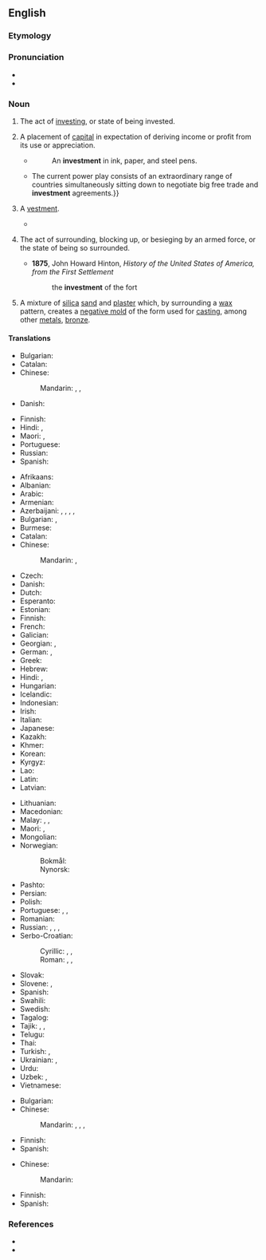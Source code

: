 {{also|Investment}}
==English==
{{wikipedia}}

===Etymology===
{{root|en|ine-pro|*wes-|id=dress}}
{{suffix|en|invest|ment}}

===Pronunciation===
* {{IPA|en|/ɪnˈvɛstmənt/|/ɪnˈvɛsmənt/}}
* {{audio|en|en-us-investment.ogg|Audio (US)}}

===Noun===
{{en-noun|~}}

# The act of [[invest]]ing, or state of being invested.
#:{{ux|en|Giving your children a good education is a wise long-term '''investment'''.}}
# {{lb|en|finance}} A placement of [[capital]] in expectation of deriving income or profit from its use or appreciation.
#: {{ant|en|divestment}}
#* {{RQ:Hawthorne Scarlet Letter}}
#*: An '''investment''' in ink, paper, and steel pens.
#* {{quote-journal|en|date=2013-07-19|author={{w|Timothy Garton Ash}}| volume=189| issue=6| page=18| magazine={{w|The Guardian Weekly}}| title=[http://www.theguardian.com/commentisfree/2013/jul/10/geopolitics-transatlantic-trade-deal Where Dr Pangloss meets Machiavelli]| passage=Hidden behind thickets of acronyms and gorse bushes of detail, a new great game is under way across the globe.{{...}}The current power play consists of an extraordinary range of countries simultaneously sitting down to negotiate big free trade and '''investment''' agreements.}}
# {{lb|en|obsolete}} A [[vestment]].
#* {{RQ:Shakespeare Henry 6-2|act=IV|scene=i|passage=Whose white '''investments''' figure innocence.}}
# {{lb|en|military}} The act of surrounding, blocking up, or besieging by an armed force, or the state of being so surrounded.
#* '''1875''', John Howard Hinton, ''History of the United States of America, from the First Settlement''
#*: the '''investment''' of the fort
# A mixture of [[silica]] [[sand]] and [[plaster]] which, by surrounding a [[wax]] pattern, creates a [[negative mold]] of the form used for [[casting]], among other [[metal]]s, [[bronze]].

====Translations====
{{trans-top|act of investing}}
* Bulgarian: {{t+|bg|инвести́ране|n}}
* Catalan: {{t+|ca|inversió|f}}
* Chinese:
*: Mandarin: {{t+|cmn|投入|tr=tóurù}}, {{t+|cmn|投資}}, {{t+|cmn|投资|tr=tóuzī}}
* Danish: {{t-needed|da}}
{{trans-mid}}
* Finnish: {{t+|fi|sijoittaminen}}
* Hindi: {{t+|hi|निवेश|m}}, {{t|hi|विनिधान|m}}
* Maori: {{t|mi|whakangaonga}}, {{t|mi|whakangaonga moni}}
* Portuguese: {{t+|pt|investimento|m}}
* Russian: {{t+|ru|инвести́рование|n}}
* Spanish: {{t+|es|inversión|f}}
{{trans-bottom}}

{{trans-top|placement of capital in expectation of deriving income or profit from its use}}
* Afrikaans: {{t|af|belegging}}
* Albanian: {{t+|sq|investim|m}}
* Arabic: {{t|ar|اِسْتِثْمَار|m}}
* Armenian: {{t+|hy|ներդրում}}
* Azerbaijani: {{t|az|yatırım}}, {{t|az|qoyuluş}}, {{t|az|kapital qoyuluşu}}, {{t|az|sərmaya qoyuluşu}}, {{t|az|investisiya}}
* Bulgarian: {{t+|bg|вложе́ние|n}}, {{t+|bg|инвести́ция|f}}
* Burmese: {{t+|my|အရင်းအနှီး}}
* Catalan: {{t+|ca|inversió|f}}
* Chinese:
*: Mandarin: {{t+|cmn|投資}}, {{t+|cmn|投资|tr=tóuzī}}
* Czech: {{t+|cs|investice|f}}
* Danish: {{t|da|investering|c}}
* Dutch: {{t+|nl|investering|f}}
* Esperanto: {{t-needed|eo}}
* Estonian: {{t|et|investeering}}
* Finnish: {{t+|fi|sijoitus}}
* French: {{t+|fr|investissement|m}}
* Galician: {{t+|gl|investimento|m}}
* Georgian: {{t|ka|შენატანი}}, {{t|ka|ინვესტიცია}}
* German: {{t+|de|Investition|f}}, {{t+|de|Anlage|f}}
* Greek: {{t+|el|επένδυση|f}}
* Hebrew: {{t+|he|הַשְׁקָעָה|f|tr=hashka'á}}
* Hindi: {{t+|hi|निवेश|m}}, {{t|hi|विनिधान|m}}
* Hungarian: {{t+|hu|befektetés}}
* Icelandic: {{t|is|fjárfesting|f}}
* Indonesian: {{t+|id|investasi}}
* Irish: {{t|ga|fuilleamh|m}}
* Italian: {{t+|it|investimento|m}}
* Japanese: {{t+|ja|投資|tr=とうし, tōshi}}
* Kazakh: {{t|kk|инвестиция}}
* Khmer: {{t|km|វិនិយោគ}}
* Korean: {{t+|ko|투자(投資)}}
* Kyrgyz: {{t|ky|инвестиция}}
* Lao: {{t+|lo|ການລົງທຶນ}}
* Latin: {{t|la|collocātiō|f}}
* Latvian: {{t|lv|investīcija|f}}
{{trans-mid}}
* Lithuanian: {{t|lt|investicija|f}}
* Macedonian: {{t|mk|инвестиција|f}}
* Malay: {{t|ms|pelaburan}}, {{t|ms|investasi}}, {{t|ms|laburan}}
* Maori: {{t|mi|whakangaonga}}, {{t|mi|haumitanga}}
* Mongolian: {{t-needed|mn}}
* Norwegian:
*: Bokmål: {{t|nb|investering|m|f}}
*: Nynorsk: {{t|nn|investering|f}}
* Pashto: {{t|ps|پانګونه|f|tr=pāngawǝna}}
* Persian: {{t|fa|سرمایه‌گذاری|tr=sarmâye-gozâri}}
* Polish: {{t+|pl|inwestycja|f}}
* Portuguese: {{t+|pt|investimento|m}}, {{t|pt|investimentos|m-p}}, {{t+|pt|aposta|f}}
* Romanian: {{t+|ro|investiție|f}}
* Russian: {{t+|ru|инвести́ция|f}}, {{t+|ru|вклад|m}}, {{t+|ru|вложе́ние|n}}, {{t+|ru|капиталовложе́ние|n}}
* Serbo-Croatian:
*: Cyrillic: {{t|sh|улагање|n}}, {{t|sh|инвести́ција|f}}, {{t|sh|пла̀сма̄н|m}}
*: Roman: {{t+|sh|ulaganje|n}}, {{t+|sh|investícija|f}}, {{t+|sh|plàsmān|m}}
* Slovak: {{t|sk|investícia|f}}
* Slovene: {{t|sl|vlaganje|n}}, {{t|sl|investicija|f}}
* Spanish: {{t+|es|inversión|f}}
* Swahili: {{t+|sw|uwekezaji}}
* Swedish: {{t+|sv|investering|c}}
* Tagalog: {{t|tl|pamumuhunan}}
* Tajik: {{t+|tg|сармоягузорӣ}}, {{t|tg|пулгузорӣ}}, {{t|tg|инвеститсия}}
* Telugu: {{t+|te|పెట్టుబడి}}
* Thai: {{t+|th|การลงทุน}}
* Turkish: {{t+|tr|yatırım}}, {{t+|tr|envestisman}}
* Ukrainian: {{t+|uk|інвести́ція}}, {{t+|uk|вне́сок}}
* Urdu: {{t|ur|سَرْمایَہ کاری|tr=sarmāya kārī}}
* Uzbek: {{t+|uz|investitsiya}}, {{t|uz|sarmoya kiritish}}
* Vietnamese: {{t+|vi|đầu tư|alt=sự đầu tư}}
{{trans-bottom}}

{{trans-see|vestment}}

{{trans-top|act of surrounding}}
* Bulgarian: {{t+|bg|обсада|f}}
* Chinese:
*: Mandarin: {{t+|cmn|包圍}}, {{t+|cmn|包围|tr=bāowéi}}, {{t+|cmn|封鎖}}, {{t+|cmn|封锁|tr=fēngsuǒ}}
{{trans-mid}}
* Finnish: {{t+|fi|piiritys}}
* Spanish: {{t+|es|cerco|m}}
{{trans-bottom}}

{{trans-top|mixture of silica sand and plaster}}
* Chinese:
*: Mandarin: {{t|cmn|熔模|tr=róngmó}}
{{trans-mid}}
* Finnish: {{t+|fi|keerna}}
* Spanish: {{t-needed|es}}
{{trans-bottom}}

===References===
* {{R:OneLook}}
* {{R:Century 1911}}
